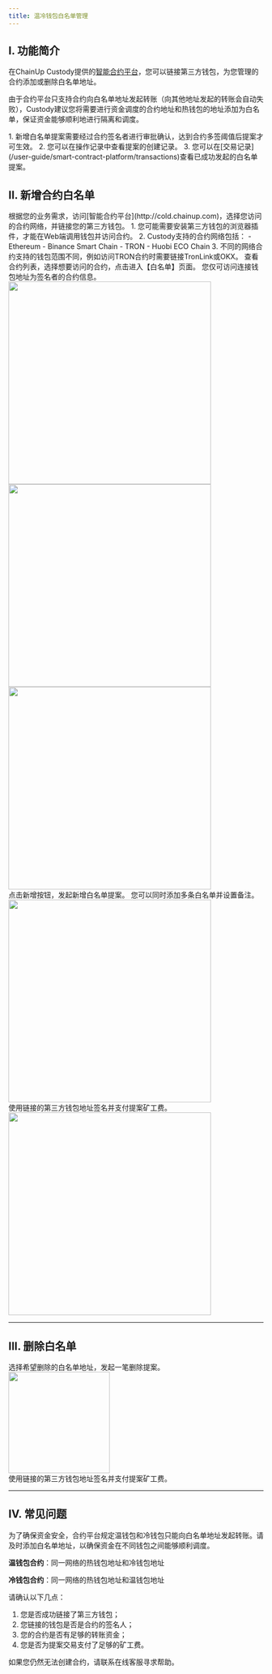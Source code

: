 ```yaml
---
title: 温冷钱包白名单管理
---
```


## I. 功能简介

在ChainUp Custody提供的[智能合约平台](http://cold.chainup.com)，您可以链接第三方钱包，为您管理的合约添加或删除白名单地址。

由于合约平台只支持合约向白名单地址发起转账（向其他地址发起的转账会自动失败），Custody建议您将需要进行资金调度的合约地址和热钱包的地址添加为白名单，保证资金能够顺利地进行隔离和调度。

<Tip>
1. 新增白名单提案需要经过合约签名者进行审批确认，达到合约多签阈值后提案才可生效。
2. 您可以在操作记录中查看提案的创建记录。
3. 您可以在[交易记录](/user-guide/smart-contract-platform/transactions)查看已成功发起的白名单提案。
</Tip>



## II. 新增合约白名单

<Steps>

<Step title="选择网络并连接钱包">
根据您的业务需求，访问[智能合约平台](http://cold.chainup.com)，选择您访问的合约网络，并链接您的第三方钱包。

<Tip>
1. 您可能需要安装第三方钱包的浏览器插件，才能在Web端调用钱包并访问合约。
2. Custody支持的合约网络包括：
   - Ethereum
   - Binance Smart Chain
   - TRON
   - Huobi ECO Chain
3. 不同的网络合约支持的钱包范围不同，例如访问TRON合约时需要链接TronLink或OKX。
</Tip>





</Step>

<Step title="选择合约">
查看合约列表，选择想要访问的合约，点击进入【白名单】页面。

<Tip>
您仅可访问连接钱包地址为签名者的合约信息。
</Tip>

<div className="w-full flex items-center justify-center">
    <CardGroup cols={3}>
    <img src="/images/user-guide/selectwalletcn.jpeg" width="400"/>
    <img src="/images/user-guide/contractlistcn.jpeg" width="400"/>
    <img src="/images/user-guide/whitelistpage1cn.jpeg" width="400"/>
    </CardGroup>
</div>
</Step>

<Step title="新增白名单">
点击新增按钮，发起新增白名单提案。

<Tip>
您可以同时添加多条白名单并设置备注。
</Tip>

<div className="w-full flex items-center justify-center">
    <img src="/images/user-guide/addwhitelist1cn.jpeg" width="400"/>
</div>
</Step>

<Step title="确认提案并签名">
使用链接的第三方钱包地址签名并支付提案矿工费。

<div className="w-full flex items-center justify-center">
    <img src="/images/user-guide/adwhitelist2cn.jpeg" width="400"/>
</div>
</Step>

</Steps>

---

## III. 删除白名单

<Steps>

<Step title="选择白名单">
选择希望删除的白名单地址，发起一笔删除提案。

<div className="w-full flex items-center justify-center">
    <img src="/images/user-guide/deletewhitelistcn.jpeg" width="200"/>
</div>
</Step>

<Step title="确认提案信息并签名">
使用链接的第三方钱包地址签名并支付提案矿工费。


</Step>

</Steps>



---

## IV. 常见问题

<Accordion title="为什么我需要为合约添加白名单？">
为了确保资金安全，合约平台规定温钱包和冷钱包只能向白名单地址发起转账。请及时添加白名单地址，以确保资金在不同钱包之间能够顺利调度。

</Accordion>

<Accordion title="我应该添加哪些地址为合约白名单？">

**温钱包合约**：同一网络的热钱包地址和冷钱包地址

**冷钱包合约**：同一网络的热钱包地址和温钱包地址

</Accordion>



<Accordion title="为什么我无法发起新增或删除白名单提案？">
请确认以下几点：

1. 您是否成功链接了第三方钱包；
2. 您链接的钱包是否是合约的签名人；
3. 您的合约是否有足够的转账资金；
4. 您是否为提案交易支付了足够的矿工费。

如果您仍然无法创建合约，请联系在线客服寻求帮助。
</Accordion>





